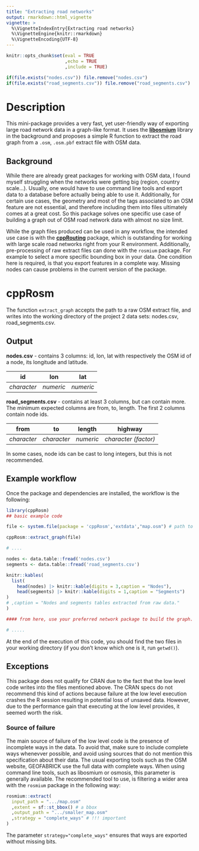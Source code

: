 ```yaml
---
title: "Extracting road networks"
output: rmarkdown::html_vignette
vignette: >
  %\VignetteIndexEntry{Extracting road networks}
  %\VignetteEngine{knitr::rmarkdown}
  %\VignetteEncoding{UTF-8}
---
```


```r

knitr::opts_chunk$set(eval = TRUE
                      ,echo = TRUE
                      ,include = TRUE)

if(file.exists("nodes.csv")) file.remove("nodes.csv")
if(file.exists("road_segments.csv")) file.remove("road_segments.csv")

```

# Description

This mini-package provides a very fast, yet user-friendly way of exporting large road network data in a graph-like format. It uses the [**libosmium**](https://osmcode.org/libosmium/index.html) library in the background and proposes a simple R function to extract the road graph from a `.osm`, `.osm.pbf` extract file with OSM data.

## Background

While there are already great packages for working with OSM data, I found myself struggling when the networks were getting big (region, country scale...). Usually, one would have to use command line tools and export data to a database before actually being able to use it. Additionally, for certain use cases, the geometry and most of the tags associated to an OSM feature are not essential, and therefore including them into files ultimately comes at a great cost. So this package solves one specific use case of building a graph out of OSM road network data with almost no size limit.

While the graph files produced can be used in any workflow, the intended use case is with the [**cppRouting**](https://github.com/vlarmet/cppRouting) package, which is outstanding for working with large scale road networks right from your R environment. Additionally, pre-processing of raw extract files can done with the `rosmium` package. For example to select a more specific bounding box in your data. One condition here is required, is that you export features in a complete way. Missing nodes can cause problems in the current version of the package.

# cppRosm

The function `extract_graph` accepts the path to a raw OSM extract file, and writes into the working directory of the project 2 data sets: nodes.csv, road_segments.csv.

## Output

**nodes.csv** - contains 3 columns: id, lon, lat with respectively the OSM id of a node, its longitude and latitude.

| **id**        | **lon**     | **lat**     |
|-----------|---------|---------|
| *character* | *numeric* | *numeric* |

**road_segments.csv** - contains at least 3 columns, but can contain more. The minimum expected columns are from, to, length. The first 2 columns contain node ids.

| **from**      | **to**        | **length**  | **highway**            |
|-----------|-----------|---------|--------------------|
| *character* | *character* | *numeric* | *character (factor)* |

In some cases, node ids can be cast to long integers, but this is not recommended.

## Example workflow

Once the package and dependencies are installed, the workflow is the following:

```r
library(cppRosm)
## basic example code

file <- system.file(package = 'cppRosm','extdata',"map.osm") # path to a local file 

cppRosm::extract_graph(file)

# .... 

nodes <- data.table::fread('nodes.csv')
segments <- data.table::fread('road_segments.csv')

```


```r

knitr::kables(
  list(
    head(nodes) |> knitr::kable(digits = 3,caption = "Nodes"),
    head(segments) |> knitr::kable(digits = 1,caption = "Segments")
)
# ,caption = "Nodes and segments tables extracted from raw data."
)

#### from here, use your preferred network package to build the graph.

# .....

```

At the end of the execution of this code, you should find the two files in your working directory (if you don't know which one is it, run `getwd()`).

## Exceptions

This package does not qualify for CRAN due to the fact that the low level code writes into the files mentioned above. The CRAN specs do not recommend this kind of actions because failure at the low level execution crashes the R session resulting in potential loss of unsaved data. However, due to the performance gain that executing at the low level provides, it seemed worth the risk. 

### Source of failure
The main source of failure of the low level code is the presence of incomplete ways in the data. To avoid that, make sure to include complete ways whenevver possible, and avoid using sources that do not mention this specification about their data. The usual exporting tools such as the OSM website, GEOFABRICK use the full data with complete ways. When using command line tools, such as libosmium or osmosis, this parameter is generally available. 
The recommended tool to use, is filtering a wider area with the `rosmium` package in the following way: 
```r
rosmium::extract(
  input_path = ".../map.osm"
  ,extent = sf::st_bbox() # a bbox
  ,output_path = ".../smaller_map.osm"
  ,strategy = "complete_ways" # !!! important
)
```
The parameter `strategy="complete_ways"` ensures that ways are exported without missing bits.




